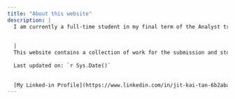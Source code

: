 ```yaml
---
title: "About this website"
description: |
  I am currently a full-time student in my final term of the Analyst track of the Masters of IT in Business in Singapore Management University.
  
  
  |
  This website contains a collection of work for the submission and storage of my exercises and assignment as part of the module ISSS608 Visual Analytics under the Masters of IT in Business.
  
  Last updated on: `r Sys.Date()`
  
  
  [My Linked-in Profile](https://www.linkedin.com/in/jit-kai-tan-6b2aba12a/)
---
```



